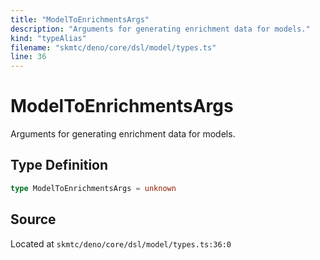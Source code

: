 ```yaml
---
title: "ModelToEnrichmentsArgs"
description: "Arguments for generating enrichment data for models."
kind: "typeAlias"
filename: "skmtc/deno/core/dsl/model/types.ts"
line: 36
---
```


# ModelToEnrichmentsArgs

Arguments for generating enrichment data for models.

## Type Definition

```typescript
type ModelToEnrichmentsArgs = unknown
```

## Source

Located at `skmtc/deno/core/dsl/model/types.ts:36:0`
